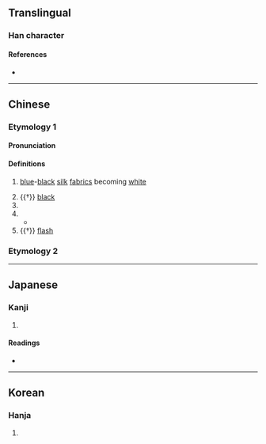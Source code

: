 {{character info/new}}
==Translingual==

===Han character===
{{Han char|rn=9|rad=人|as=17|sn=19|four=27231|canj=OLOF|ids=⿰⿰亻丨⿱夂黑 <small>(G)</small>,⿰⿰亻丨⿱攵黑 <small>(TJK)</small>}}

====References====
* {{Han ref|kx=0121.290|dkj=01299|dj=0256.160|hdz=10236.120|uh=5135|ud=20789|bh=F1EC|bd=61932}}

----

==Chinese==
===Etymology 1===
{{zh-forms|s=倏}}

====Pronunciation====
{{zh-pron
|m=shū
|m-s=
|dg=
|c=suk1
|c-t=
|g=
|h=pfs=
|j=
|mb=
|md=
|mn=
|mn-t=
|w=
|x=
|mc=y
|oc=y
|cat=a,pn
}}

====Definitions====
{{zh-hanzi}}

# {{zh-hg}} [[blue]]-[[black]] [[silk]] [[fabric]]s becoming [[white]]
# {{†}} [[black]]
# {{zh-alt-form|倏|[[rapid]]; [[swift]]}}
# {{n-g|Name of the god of the South Sea.}}
#* {{zh-usex|南海 之 帝 為 ^儵，北海 之 帝 為 ^忽，中央 之 帝 為 ^渾沌。|The Ruler of the Southern Ocean was '''Shu''', the Ruler of the Northern Ocean was Hu, and the Ruler of the Centre was Chaos.|ref=Zhuangzi}}
# {{†}} [[flash]]

===Etymology 2===
{{zh-see|鯈|v}}

----

==Japanese==

===Kanji===
{{ja-kanji|grade=|rs=人17}}

# {{defn|lang=ja|sort=人17}}

====Readings====
* {{ja-readings|on=[[しゅう]] (shū)|kun=[[はやい]] (hayai)}}

----

==Korean==

===Hanja===
{{ko-hanja|hangeul=숙|rv=suk|mr=suk}}

# {{defn|lang=ko|sort=人17}}